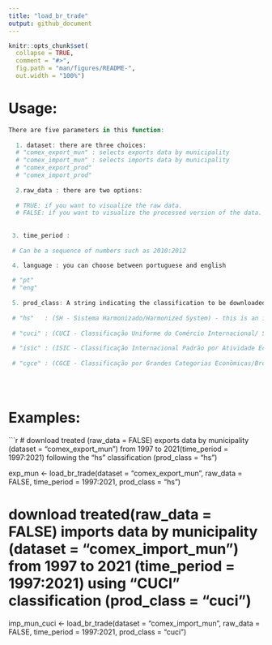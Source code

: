 ```yaml
---
title: "load_br_trade"
output: github_document
---
```


```r
knitr::opts_chunk$set(
  collapse = TRUE,
  comment = "#>",
  fig.path = "man/figures/README-",
  out.width = "100%")
```



# Usage:

```r

There are five parameters in this function:
  
  1. dataset: there are three choices:
  # "comex_export_mun" : selects exports data by municipality
  # "comex_import_mun" : selects imports data by municipality
  # "comex_export_prod" 
  # "comex_import_prod"
  
  2.raw_data : there are two options:
  
  # TRUE: if you want to visualize the raw data.
  # FALSE: if you want to visualize the processed version of the data. 
  
 
 3. time_period : 
  
 # Can be a sequence of numbers such as 2010:2012

 4. language : you can choose between portuguese and english
  
 # "pt"
 # "eng"
 
 5. prod_class: A string indicating the classification to be downloaded. Defaults to "hs".
 
 # "hs"   : (SH - Sistema Harmonizado/Harmonized System) - this is an international system that classifies products. It was created by the World Customs Organization (Organização Mundial das Alfândegas)
 
 # "cuci" : (CUCI - Classificação Uniforme do Comércio Internacional/ Standard International Trade Classification). It is based on the type of material utilised during the production, the stage of the production process, the importance of the product in international trade and the tecnology used. 
 
 # "isic" : (ISIC - Classificação Internacional Padrão por Atividade Econômica/– International Standard Industrial Classification). According to the United Nations: the scope of ISIC in general covers productive activities, i.e., economic activities within the production boundary of the System of National Accounts (SNA). A few exceptions have been made to allow for the classification of activities beyond the production boundary but which are of importance for various other types of statistics. These economic activities are subdivided in a hierarchical, four-level structure of mutually exclusive categories, facilitating data collection, presentation and analysis at detailed levels of the economy in an internationally comparable, standardized way. The categories at the highest level are called sections, which are alphabetically coded categories intended to facilitate economic analysis. The sections subdivide the entire spectrum of productive activities into broad groupings, such as “Agriculture, forestry and fishing”, “Manufacturing” and “Information and communication”.The classification is then organized into successively more detailed categories, which are numerically coded: two-digit divisions; three-digit groups; and, at the greatest level of detail, four-digit classes. 
 
 # "cgce" : (CGCE - Classificação por Grandes Categorias Econômicas/Broad Economic Categories). Organizes data of the international trade in large groups following the classification of CUCI (Standard International Trade Classification).


  
```

# Examples:

```r
# download treated (raw_data = FALSE) exports data by municipality (dataset = "comex_export_mun") from 1997 to 2021(time_period = 1997:2021) following the "hs" classification (prod_class = "hs")

exp_mun <- load_br_trade(dataset = "comex_export_mun", 
                         raw_data = FALSE, time_period = 1997:2021, prod_class = "hs")

# download treated(raw_data = FALSE) imports data by municipality (dataset = "comex_import_mun") from 1997 to 2021 (time_period = 1997:2021) using "CUCI" classification (prod_class = "cuci")
 imp_mun_cuci <- load_br_trade(dataset = "comex_import_mun",
                               raw_data = FALSE, time_period = 1997:2021,
                               prod_class = "cuci")
